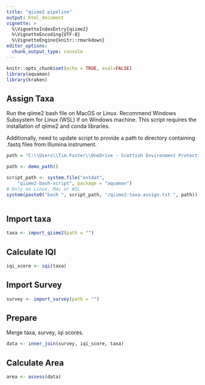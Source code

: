 ```yaml
---
title: "qiime2 pipeline"
output: html_document
vignette: >
  %\VignetteIndexEntry{qiime2}
  %\VignetteEncoding{UTF-8}
  %\VignetteEngine{knitr::rmarkdown}
editor_options: 
  chunk_output_type: console
---
```


```r
knitr::opts_chunk$set(echo = TRUE, eval=FALSE)
library(aquaman)
library(kraken)
```

## Assign Taxa

Run the qiime2 bash file on MacOS or Linux. Recommend Windows Subsystem for Linux (WSL) if on Windows machine. This script requires the installation of qiime2 and conda libraries.

Additionally, need to update script to provide a path to directory containing .fastq files from Illumina instrument.

```r

path = "C:\\Users\\Tim.Foster\\OneDrive - Scottish Environment Protection Agency\\Reports\\Fish Farm\\operating_iqi_surveys\\ScreeningTool_SequenceData\\Site12R2AA_fastq"

path <- demo_path()

script_path <- system.file("extdat",
    "qiime2-bash-script", package = "aquaman")
# Only on Linux, Mac or WSL
system(paste0("bash ", script_path, "/qiime2-taxa-assign.txt ", path))



```

## Import taxa

```r

taxa <- import_qiime2(path = "")

```

## Calculate IQI

```r

iqi_score <- iqi(taxa)

```

## Import Survey

```r

survey <- import_survey(path = "")


```

## Prepare

Merge taxa, survey, iqi scores.

```r
data <- inner_join(survey, iqi_score, taxa)
```

## Calculate Area

```r

area <- assess(data)

```
